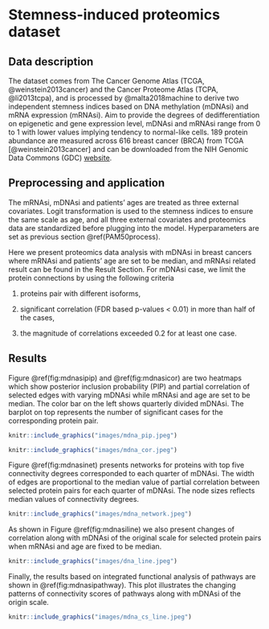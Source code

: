 # Stemness-induced proteomics dataset {#StemnessBC}

## Data description {#StemnessBCdata}

The dataset comes from The Cancer Genome Atlas (TCGA, @weinstein2013cancer) and the Cancer Proteome Atlas (TCPA, @li2013tcpa), and is processed by @malta2018machine to derive two independent stemness indices based on DNA methylation (mDNAsi) and mRNA expression (mRNAsi). Aim to provide the degrees of dedifferentiation on epigenetic and gene expression level, mDNAsi and mRNAsi range from 0 to 1 with lower values implying tendency to normal-like cells. 189 protein abundance are measured across 616 breast cancer (BRCA) from TCGA [@weinstein2013cancer] and can be downloaded from the NIH Genomic Data Commons (GDC) [website](https://gdc.cancer.gov/about-data/publications/PanCanStemness-2018). 

## Preprocessing and application {#StemnessBCprocess}

The mRNAsi, mDNAsi and patients' ages are treated as three external covariates. Logit transformation is used to the stemness indices to ensure the same scale as age, and all three external covariates and proteomics data are standardized before plugging into the model. Hyperparameters are set as previous section \@ref(PAM50process).

Here we present proteomics data analysis with mDNAsi in breast cancers where mRNAsi and patients' age are set to be median, and mRNAsi related result can be found in the Result Section. For mDNAsi case, we limit the protein connections by using the following criteria

(1) proteins pair with different isoforms, 

(2) significant correlation (FDR based p-values $<$ $0.01$) in more than half of the cases, 

(3) the magnitude of correlations exceeded $0.2$ for at least one case. 

## Results {#StemnessBCresult}
Figure \@ref(fig:mdnasipip) and \@ref(fig:mdnasicor) are two heatmaps which show posterior inclusion probability (PIP) and partial correlation of selected edges with varying mDNAsi while mRNAsi and age are set to be median. The color bar on the left shows quarterly divided mDNAsi. The barplot on top represents the number of significant cases for the corresponding protein pair. 

```r
knitr::include_graphics("images/mdna_pip.jpeg")
```

```r
knitr::include_graphics("images/mdna_cor.jpeg")
```


Figure \@ref(fig:mdnasinet) presents networks for proteins with top five connectivity degrees corresponded to each quarter of mDNAsi. The width of edges are proportional to the median value of partial correlation between selected protein pairs for each quarter of mDNAsi. The node sizes reflects median values of connectivity degrees. 

```r
knitr::include_graphics("images/mdna_network.jpeg")
```


As shown in Figure \@ref(fig:mdnasiline) we also present changes of correlation along with mDNAsi of the original scale for selected protein pairs when mRNAsi and age are fixed to be median.

```r
knitr::include_graphics("images/dna_line.jpeg")
```


Finally, the results based on integrated functional analysis of pathways are shown in \@ref(fig:mdnasipathway). This plot illustrates the changing patterns of connectivity scores of pathways along with mDNAsi of the origin scale.


```r
knitr::include_graphics("images/mdna_cs_line.jpeg")
```


